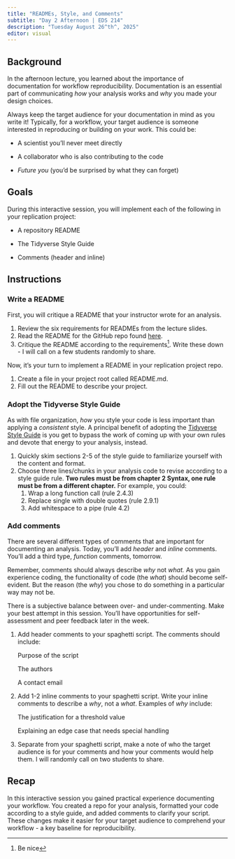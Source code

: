 ```yaml
---
title: "READMEs, Style, and Comments"
subtitle: "Day 2 Afternoon | EDS 214"
description: "Tuesday August 26^th^, 2025"
editor: visual
---
```


## Background

In the afternoon lecture, you learned about the importance of documentation for workflow reproducibility. Documentation is an essential part of communicating *how* your analysis works and *why* you made your design choices.

Always keep the target audience for your documentation in mind as you write it! Typically, for a workflow, your target audience is someone interested in reproducing or building on your work. This could be:

-   A scientist you'll never meet directly

-   A collaborator who is also contributing to the code

-   *Future you* (you'd be surprised by what they can forget)

## Goals

During this interactive session, you will implement each of the following in your replication project:

-   A repository README

-   The Tidyverse Style Guide

-   Comments (header and inline)

## Instructions

### Write a README

First, you will critique a README that your instructor wrote for an analysis.

1.  Review the six requirements for READMEs from the lecture slides.
2.  Read the README for the GitHub repo found [here](https://github.com/FlukeAndFeather/antwincomm).
3.  Critique the README according to the requirements[^1]. Write these down - I will call on a few students randomly to share.

[^1]: Be nice

Now, it's your turn to implement a README in your replication project repo.

1.  Create a file in your project root called README.md.
2.  Fill out the README to describe your project.

### Adopt the Tidyverse Style Guide

As with file organization, *how* you style your code is less important than applying a *consistent* style. A principal benefit of adopting the [Tidyverse Style Guide](https://style.tidyverse.org) is you get to bypass the work of coming up with your own rules and devote that energy to your analysis, instead.

1.  Quickly skim sections 2-5 of the style guide to familiarize yourself with the content and format.
2.  Choose three lines/chunks in your analysis code to revise according to a style guide rule. **Two rules must be from chapter 2 Syntax, one rule must be from a different chapter.** For example, you could:
    1.  Wrap a long function call (rule 2.4.3)
    2.  Replace single with double quotes (rule 2.9.1)
    3.  Add whitespace to a pipe (rule 4.2)

### Add comments

There are several different types of comments that are important for documenting an analysis. Today, you'll add *header* and *inline* comments. You'll add a third type, *function* comments, tomorrow.

Remember, comments should always describe *why* not *what.* As you gain experience coding, the functionality of code (the *what*) should become self-evident. But the reason (the *why*) you chose to do something in a particular way may not be.

There is a subjective balance between over- and under-commenting. Make your best attempt in this session. You'll have opportunities for self-assessment and peer feedback later in the week.

1.  Add header comments to your spaghetti script. The comments should include:

    Purpose of the script

    The authors

    A contact email

2.  Add 1-2 inline comments to your spaghetti script. Write your inline comments to describe a *why*, not a *what*. Examples of *why* include:

    The justification for a threshold value

    Explaining an edge case that needs special handling

3.  Separate from your spaghetti script, make a note of who the target audience is for your comments and how your comments would help them. I will randomly call on two students to share.

## Recap

In this interactive session you gained practical experience documenting your workflow. You created a repo for your analysis, formatted your code according to a style guide, and added comments to clarify your script. These changes make it easier for your target audience to comprehend your workflow - a key baseline for reproducibility.
